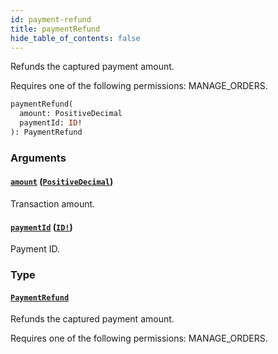 ```yaml
---
id: payment-refund
title: paymentRefund
hide_table_of_contents: false
---
```


Refunds the captured payment amount.

Requires one of the following permissions: MANAGE_ORDERS.

```graphql
paymentRefund(
  amount: PositiveDecimal
  paymentId: ID!
): PaymentRefund
```

### Arguments

#### [`amount`](#) ([`PositiveDecimal`](../../../developer/api-reference/scalars/positive-decimal))

Transaction amount.

#### [`paymentId`](#) ([`ID!`](../../../developer/api-reference/scalars/id))

Payment ID.

### Type

#### [`PaymentRefund`](../../../developer/api-reference/objects/payment-refund)

Refunds the captured payment amount.

Requires one of the following permissions: MANAGE_ORDERS.
